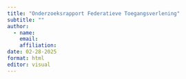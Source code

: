 ```yaml
---
title: "Onderzoeksrapport Federatieve Toegangsverlening"
subtitle: ""
author:
  - name: 
    email: 
    affiliation: 
date: 02-28-2025
format: html
editor: visual
---
```


## 
